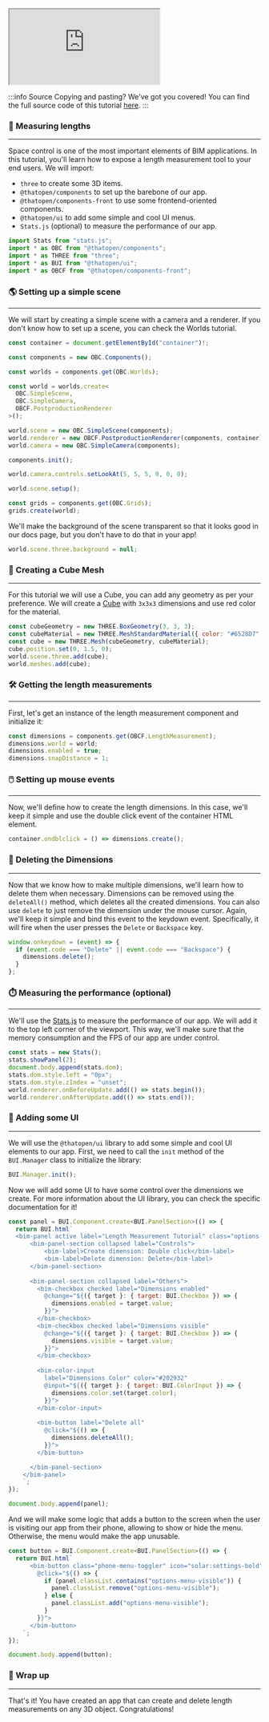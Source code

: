 <iframe src="https://thatopen.github.io/engine_components/examples/LengthMeasurement"></iframe>

:::info Source
Copying and pasting? We've got you covered! You can find the full source code of this tutorial [here](https://github.com/ThatOpen/engine_components/blob/main/packages/front/src/measurement/LengthMeasurement/example.ts).
:::

### 📐 Measuring lengths
---
Space control is one of the most important elements of BIM applications. In this tutorial, you'll learn how to expose a length measurement tool to your end users.
We will import:
- `three` to create some 3D items.
- `@thatopen/components` to set up the barebone of our app.
- `@thatopen/components-front` to use some frontend-oriented components.
- `@thatopen/ui` to add some simple and cool UI menus.
- `Stats.js` (optional) to measure the performance of our app.

```js
import Stats from "stats.js";
import * as OBC from "@thatopen/components";
import * as THREE from "three";
import * as BUI from "@thatopen/ui";
import * as OBCF from "@thatopen/components-front";
```
### 🌎 Setting up a simple scene
---
We will start by creating a simple scene with a camera and a renderer. If you don't know how to set up a scene, you can check the Worlds tutorial.

```js
const container = document.getElementById("container")!;

const components = new OBC.Components();

const worlds = components.get(OBC.Worlds);

const world = worlds.create<
  OBC.SimpleScene,
  OBC.SimpleCamera,
  OBCF.PostproductionRenderer
>();

world.scene = new OBC.SimpleScene(components);
world.renderer = new OBCF.PostproductionRenderer(components, container);
world.camera = new OBC.SimpleCamera(components);

components.init();

world.camera.controls.setLookAt(5, 5, 5, 0, 0, 0);

world.scene.setup();

const grids = components.get(OBC.Grids);
grids.create(world);
```
We'll make the background of the scene transparent so that it looks good in our docs page, but you don't have to do that in your app!

```js
world.scene.three.background = null;
```
### 🎲 Creating a Cube Mesh
---
For this tutorial we will use a Cube, you can add any geometry as per your preference. We will create a [Cube](https://threejs.org/docs/index.html?q=box#api/en/geometries/BoxGeometry) with `3x3x3` dimensions and use red color for the material.

```js
const cubeGeometry = new THREE.BoxGeometry(3, 3, 3);
const cubeMaterial = new THREE.MeshStandardMaterial({ color: "#6528D7" });
const cube = new THREE.Mesh(cubeGeometry, cubeMaterial);
cube.position.set(0, 1.5, 0);
world.scene.three.add(cube);
world.meshes.add(cube);
```
### 🛠️ Getting the length measurements
---
First, let's get an instance of the length measurement component and initialize it:

```js
const dimensions = components.get(OBCF.LengthMeasurement);
dimensions.world = world;
dimensions.enabled = true;
dimensions.snapDistance = 1;
```
### 🖱️ Setting up mouse events
---
Now, we'll define how to create the length dimensions. In this case, we'll keep it simple and use the double click event of the container HTML element.

```js
container.ondblclick = () => dimensions.create();
```
### 🧹 Deleting the Dimensions
---
Now that we know how to make multiple dimensions, we'll learn how to delete them when necessary. Dimensions can be removed using the `deleteAll()` method, which deletes all the created dimensions. You can also use `delete` to just remove the dimension under the mouse cursor. Again, we'll keep it simple and bind this event to the keydown event. Specifically, it will fire when the user presses the `Delete` or `Backspace` key.

```js
window.onkeydown = (event) => {
  if (event.code === "Delete" || event.code === "Backspace") {
    dimensions.delete();
  }
};
```
### ⏱️ Measuring the performance (optional)
---
We'll use the [Stats.js](https://github.com/mrdoob/stats.js) to measure the performance of our app. We will add it to the top left corner of the viewport. This way, we'll make sure that the memory consumption and the FPS of our app are under control.

```js
const stats = new Stats();
stats.showPanel(2);
document.body.append(stats.dom);
stats.dom.style.left = "0px";
stats.dom.style.zIndex = "unset";
world.renderer.onBeforeUpdate.add(() => stats.begin());
world.renderer.onAfterUpdate.add(() => stats.end());
```
### 🧩 Adding some UI
---
We will use the `@thatopen/ui` library to add some simple and cool UI elements to our app. First, we need to call the `init` method of the `BUI.Manager` class to initialize the library:

```js
BUI.Manager.init();
```
Now we will add some UI to have some control over the dimensions we create. For more information about the UI library, you can check the specific documentation for it!

```js
const panel = BUI.Component.create<BUI.PanelSection>(() => {
  return BUI.html`
  <bim-panel active label="Length Measurement Tutorial" class="options-menu">
      <bim-panel-section collapsed label="Controls">
          <bim-label>Create dimension: Double click</bim-label>  
          <bim-label>Delete dimension: Delete</bim-label>  
      </bim-panel-section>
      
      <bim-panel-section collapsed label="Others">
        <bim-checkbox checked label="Dimensions enabled" 
          @change="${({ target }: { target: BUI.Checkbox }) => {
            dimensions.enabled = target.value;
          }}">  
        </bim-checkbox>       
        <bim-checkbox checked label="Dimensions visible" 
          @change="${({ target }: { target: BUI.Checkbox }) => {
            dimensions.visible = target.value;
          }}">  
        </bim-checkbox>  
        
        <bim-color-input 
          label="Dimensions Color" color="#202932" 
          @input="${({ target }: { target: BUI.ColorInput }) => {
            dimensions.color.set(target.color);
          }}">
        </bim-color-input>
        
        <bim-button label="Delete all"
          @click="${() => {
            dimensions.deleteAll();
          }}">
        </bim-button>

      </bim-panel-section>
    </bim-panel>
    `;
});

document.body.append(panel);
```
And we will make some logic that adds a button to the screen when the user is visiting our app from their phone, allowing to show or hide the menu. Otherwise, the menu would make the app unusable.

```js
const button = BUI.Component.create<BUI.PanelSection>(() => {
  return BUI.html`
      <bim-button class="phone-menu-toggler" icon="solar:settings-bold"
        @click="${() => {
          if (panel.classList.contains("options-menu-visible")) {
            panel.classList.remove("options-menu-visible");
          } else {
            panel.classList.add("options-menu-visible");
          }
        }}">
      </bim-button>
    `;
});

document.body.append(button);
```
### 🎉 Wrap up
---
That's it! You have created an app that can create and delete length measurements on any 3D object. Congratulations!

